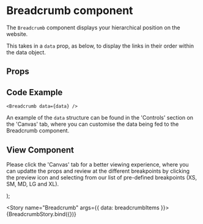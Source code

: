 
<Meta
  title="Newskit/Breadcrumb"
  component={Breadcrumb}
/>

# Breadcrumb component
The `Breadcrumb` component displays your hierarchical position on the website.

This takes in a `data` prop, as below, to display the links in their order within the data object.

## Props
<Props of={Breadcrumb} />

## Code Example
`<Breadcrumb data={data} />`

An example of the `data` structure can be found in the 'Controls' section on the 'Canvas' tab, where you can customise the data being fed to the Breadcrumb component.

## View Component
Please click the 'Canvas' tab for a better viewing experience, where you can updatte the props and review at the different breakpoints by clicking the preview icon and selecting from our list of pre-defined breakpoints (XS, SM, MD, LG and XL).

  <TCThemeProvider>
    <Breadcrumb {...{ data }} />
  </TCThemeProvider>
);

<Story name="Breadcrumb" args={{ data: breadcrumbItems }}>
  {BreadcrumbStory.bind({})}
</Story>